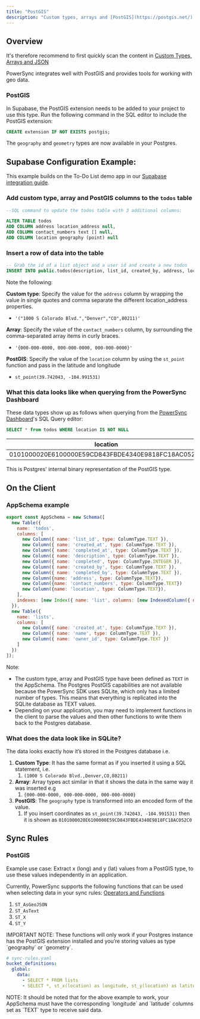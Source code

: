 ```yaml
---
title: "PostGIS"
description: "Custom types, arrays and [PostGIS](https://postgis.net/) are frequently presented together since geospatial data is often complex and multidimensional."
---
```


## Overview

It's therefore recommend to first quickly scan the content in [Custom Types, Arrays and JSON](/usage/use-case-examples/custom-types-arrays-and-json)

PowerSync integrates well with PostGIS and provides tools for working with geo data.

### PostGIS

In Supabase, the PostGIS extension needs to be added to your project to use this type. Run the following command in the SQL editor to include the PostGIS extension:

```sql
CREATE extension IF NOT EXISTS postgis;
```

The `geography` and `geometry` types are now available in your Postgres.

## Supabase Configuration Example:

This example builds on the To-Do List demo app in our [Supabase integration guide](/integration-guides/supabase-+-powersync).

### Add custom type, array and PostGIS columns to the `todos` table

```sql
--SQL command to update the todos table with 3 additional columns:

ALTER TABLE todos
ADD COLUMN address location_address null,
ADD COLUMN contact_numbers text [] null,
ADD COLUMN location geography (point) null
```

### Insert a row of data into the table

```sql
-- Grab the id of a list object and a user id and create a new todos
INSERT INTO public.todos(description, list_id, created_by, address, location, contact_numbers) VALUES ('Bread', 'list_id', 'user_id', '("1000 S Colorado Blvd.","Denver","CO",80211)', st_point(39.742043, -104.991531), '{000-000-0000, 000-000-0000, 000-000-0000}');
```

Note the following:

**Custom type**: Specify the value for the `address` column by wrapping the value in single quotes and comma separate the different location\_address properties.

* `'("1000 S Colorado Blvd.","Denver","CO",80211)'`

**Array**: Specify the value of the `contact_numbers` column, by surrounding the comma-separated array items in curly braces.

* `'{000-000-0000, 000-000-0000, 000-000-0000}'`

**PostGIS**: Specify the value of the `location` column by using the `st_point` function and pass in the latitude and longitude

* `st_point(39.742043, -104.991531)`

### What this data looks like when querying from the PowerSync Dashboard

These data types show up as follows when querying from the [PowerSync Dashboard](https://powersync.journeyapps.com/)'s SQL Query editor:

```sql
SELECT * from todos WHERE location IS NOT NULL
```

| location                                           |
| -------------------------------------------------- |
| 0101000020E6100000E59CD843FBDE4340E9818FC18AC052C0 |

This is Postgres' internal binary representation of the PostGIS type.

## On the Client

### AppSchema example

```js
export const AppSchema = new Schema([
  new Table({
    name: 'todos',
    columns: [
      new Column({ name: 'list_id', type: ColumnType.TEXT }),
      new Column({ name: 'created_at', type: ColumnType.TEXT }),
      new Column({ name: 'completed_at', type: ColumnType.TEXT }),
      new Column({ name: 'description', type: ColumnType.TEXT }),
      new Column({ name: 'completed', type: ColumnType.INTEGER }),
      new Column({ name: 'created_by', type: ColumnType.TEXT }),
      new Column({ name: 'completed_by', type: ColumnType.TEXT }),
      new Column({name: 'address', type: ColumnType.TEXT}),
      new Column({name: 'contact_numbers', type: ColumnType.TEXT})
      new Column({name: 'location', type: ColumnType.TEXT}),
    ],
    indexes: [new Index({ name: 'list', columns: [new IndexedColumn({ name: 'list_id' })] })]
  }),
  new Table({
    name: 'lists',
    columns: [
      new Column({ name: 'created_at', type: ColumnType.TEXT }),
      new Column({ name: 'name', type: ColumnType.TEXT }),
      new Column({ name: 'owner_id', type: ColumnType.TEXT })
    ]
  })
]);
```

Note:

* The custom type, array and PostGIS type have been defined as `TEXT` in the AppSchema. The Postgres PostGIS capabilities are not available because the PowerSync SDK uses SQLite, which only has a limited number of types. This means that everything is replicated into the SQLite database as TEXT values.
* Depending on your application, you may need to implement functions in the client to parse the values and then other functions to write them back to the Postgres database.

### What does the data look like in SQLite?

The data looks exactly how it’s stored in the Postgres database i.e.

1. **Custom Type**: It has the same format as if you inserted it using a SQL statement, i.e.
   1. `(1000 S Colorado Blvd.,Denver,CO,80211)`
2. **Array**: Array types act similar in that it shows the data in the same way it was inserted e.g
   1. `{000-000-0000, 000-000-0000, 000-000-0000}`
3. **PostGIS**: The `geography` type is transformed into an encoded form of the value.
   1. If you insert coordinates as `st_point(39.742043, -104.991531)` then it is shown as `0101000020E6100000E59CD843FBDE4340E9818FC18AC052C0`

## Sync Rules

### PostGIS

Example use case: Extract x (long) and y (lat) values from a PostGIS type, to use these values independently in an application.

Currently, PowerSync supports the following functions that can be used when selecting data in your sync rules: [Operators and Functions](/usage/sync-rules/operators-and-functions)

1. `ST_AsGeoJSON`
2. `ST_AsText`
3. `ST_X`
4. `ST_Y`

<Note>
  IMPORTANT NOTE: These functions will only work if your Postgres instance has the PostGIS extension installed and you’re storing values as type `geography` or `geometry`.
</Note>

```yaml
# sync-rules.yaml
bucket_definitions:
  global:
    data:
      - SELECT * FROM lists
      - SELECT *, st_x(location) as longitude, st_y(location) as latitude from todos
```
<Note>
  NOTE: It should be noted that for the above example to work, your AppSchema must have the corresponding `longitude` and `latitude` columns set as `TEXT` type to receive said data.
</Note>
